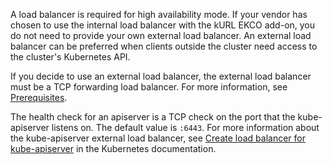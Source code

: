 A load balancer is required for high availability mode. If your vendor has chosen to use the internal load balancer with the kURL EKCO add-on, you do not need to provide your own external load balancer. An external load balancer can be preferred when clients outside the cluster need access to the cluster's Kubernetes API.

If you decide to use an external load balancer, the external load balancer must be a TCP forwarding load balancer. For more information, see [Prerequisites](#prerequisites).

The health check for an apiserver is a TCP check on the port that the kube-apiserver listens on. The default value is `:6443`. For more information about the kube-apiserver external load balancer, see [Create load balancer for kube-apiserver](https://kubernetes.io/docs/setup/independent/high-availability/#create-load-balancer-for-kube-apiserver) in the Kubernetes documentation.